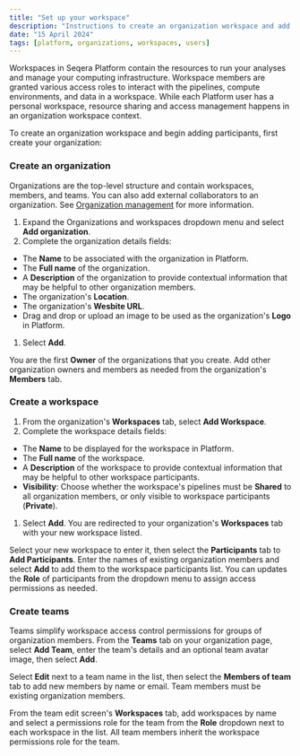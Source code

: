 ```yaml
---
title: "Set up your workspace"
description: "Instructions to create an organization workspace and add participants in Seqera Platform."
date: "15 April 2024"
tags: [platform, organizations, workspaces, users]
---
```


Workspaces in Seqera Platform contain the resources to run your analyses and manage your computing infrastructure. Workspace members are granted various access roles to interact with the pipelines, compute environments, and data in a workspace. While each Platform user has a personal workspace, resource sharing and access management happens in an organization workspace context. 

To create an organization workspace and begin adding participants, first create your organization: 

### Create an organization 

Organizations are the top-level structure and contain workspaces, members, and teams. You can also add external collaborators to an organization. See [Organization management](../orgs-and-teams/organizations.mdx) for more information. 

1. Expand the Organizations and workspaces dropdown menu and select **Add organization**.
1. Complete the organization details fields:
  - The **Name** to be associated with the organization in Platform.
  - The **Full name** of the organization. 
  - A **Description** of the organization to provide contextual information that may be helpful to other organization members. 
  - The organization's **Location**.
  - The organization's **Wesbite URL**. 
  - Drag and drop or upload an image to be used as the organization's **Logo** in Platform. 
1. Select **Add**. 

You are the first **Owner** of the organizations that you create. Add other organization owners and members as needed from the organization's **Members** tab. 

### Create a workspace 

1. From the organization's **Workspaces** tab, select **Add Workspace**.
1. Complete the workspace details fields:
  - The **Name** to be displayed for the workspace in Platform. 
  - The **Full name** of the workspace. 
  - A **Description** of the workspace to provide contextual information that may be helpful to other workspace participants.
  - **Visibility**: Choose whether the workspace's pipelines must be **Shared** to all organization members, or only visible to workspace participants (**Private**). 
1. Select **Add**. You are redirected to your organization's **Workspaces** tab with your new workspace listed.

Select your new workspace to enter it, then select the **Participants** tab to **Add Participants**. Enter the names of existing organization members and select **Add** to add them to the workspace participants list. You can updates the **Role** of participants from the dropdown menu to assign access permissions as needed. 

### Create teams 

Teams simplify workspace access control permissions for groups of organization members. From the **Teams** tab on your organization page, select **Add Team**, enter the team's details and an optional team avatar image, then select **Add**.

Select **Edit** next to a team name in the list, then select the **Members of team** tab to add new members by name or email. Team members must be existing organization members. 

From the team edit screen's **Workspaces** tab, add workspaces by name and select a permissions role for the team from the **Role** dropdown next to each workspace in the list. All team members inherit the workspace permissions role for the team. 
